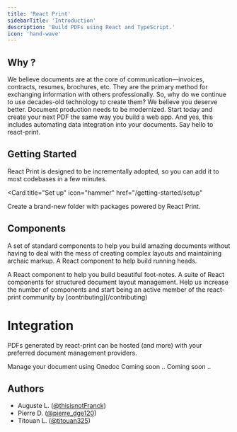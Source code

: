 ```yaml
---
title: 'React Print'
sidebarTitle: 'Introduction'
description: 'Build PDFs using React and TypeScript.'
icon: 'hand-wave'
---
```


## Why ?
We believe documents are at the core of communication—invoices, contracts, resumes, brochures, etc. They are the primary method for exchanging information with others professionally. So, why do we continue to use decades-old technology to create them? We believe you deserve better. Document production needs to be modernized. Start today and create your next PDF the same way you build a web app. And yes, this includes automating data integration into your documents. Say hello to react-print.

## Getting Started

React Print is designed to be incrementally adopted, so you can add it to most codebases in a few minutes.

<Card
title="Set up"
icon="hammer"
href="/getting-started/setup"
>
Create a brand-new folder with packages powered by React Print.
</Card>

## Components
A set of standard components to help you build amazing documents without having to deal with the mess of creating complex layouts and maintaining archaic markup.
<CardGroup>
  <Card title="Headings" icon='up' href="/components/headings">
    A React component to help build running heads.
  </Card>

  <Card title="Footnote" icon='file' href="/components/footnote">
    A React component to help you build beautiful foot-notes.
  </Card>

  <Card title="Shell" icon='table-layout' href="/components/button">
    A suite of React components for structured document layout management.
  </Card>
</CardGroup>

<Note>
Help us increase the number of components and start being an active member of the react-print community by [contributing](/contributing)
</Note>

# Integration
PDFs generated by react-print can be hosted (and more) with your preferred document management providers.


<CardGroup>
  <Card title="Onedoc" href="/integrations/onedoc">
    Manage your document using Onedoc
  </Card>
  <Card title="Google Drive" href="/integrations/onedoc">
    Coming soon ..
  </Card>
  <Card title="Microsoft SharePoint" href="/integrations/onedoc">
    Coming soon ..
  </Card>
  
</CardGroup>

## Authors

* Auguste L. ([@thisisnotFranck](https://twitter.com/thisisnotfranck))
* Pierre D. ([@pierre_dge120](https://twitter.com/pedro_dge120))
* Titouan L. ([@titouan325](https://twitter.com/titouan325))